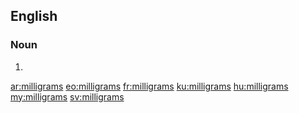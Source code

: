 {{also|milli-grams}}
==English==

===Noun===
{{head|en|noun plural form}}

# {{plural of|milligram|lang=en}}

[[ar:milligrams]]
[[eo:milligrams]]
[[fr:milligrams]]
[[ku:milligrams]]
[[hu:milligrams]]
[[my:milligrams]]
[[sv:milligrams]]